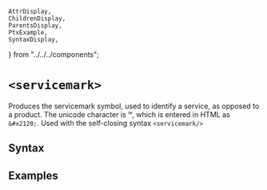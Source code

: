     AttrDisplay,
    ChildrenDisplay,
    ParentsDisplay,
    PtxExample,
    SyntaxDisplay,
} from "../../../components";

# `<servicemark>`

Produces the servicemark symbol, used to identify a service, as opposed to a product.
The unicode character is &#x2120;, which is entered in HTML as `&#x2120;`.
Used with the self-closing syntax `<servicemark/>`

## Syntax

<SyntaxDisplay name="servicemark" />

## Examples

    